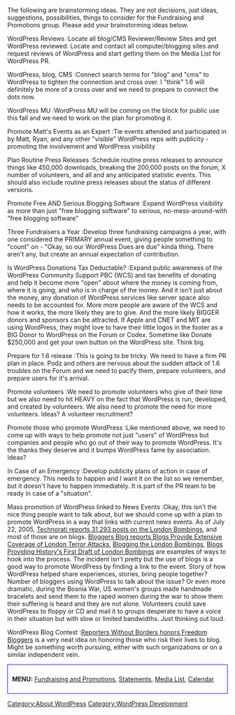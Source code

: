 The following are brainstorming ideas. They are not decisions, just ideas, suggestions, possibilities, things to consider for the Fundraising and Promotions group.  Please add your brainstorming ideas below.

;WordPress Reviews :Locate all blog/CMS Reviewer/Review Sites and get WordPress reviewed. Locate and contact all computer/blogging sites and request reviews of WordPress and start getting them on the Media List for WordPress PR.

;WordPress, blog, CMS :Connect search terms for "blog" and "cms" to WordPress to tighten the connection and cross over. I "think" 1.6 will definitely be more of a cross over and we need to prepare to connect the dots now.

;WordPress MU :WordPress MU will be coming on the block for public use this fall and we need to work on the plan for promoting it.

;Promote Matt's Events as an Expert :Tie events attended and participated in by Matt, Ryan, and any other "visible" WordPress reps with publicity - promoting the involvement and WordPress visibility

;Plan Routine Press Releases :Schedule routine press releases to announce things like 450,000 downloads, breaking the 200,000 posts on the forum, X number of volunteers, and all and any anticipated statistic events. This should also include routine press releases about the status of different versions.

;Promote Free AND Serious Blogging Software :Expand WordPress visibility as more than just "free blogging software" to serious, no-mess-around-with "free blogging software"

;Three Fundraisers a Year :Develop three fundraising campaigns a year, with one considered the PRIMARY annual event, giving people something to "count" on - "Okay, so our WordPress Dues are due" kinda thing. There aren't any, but create an annual expectation of contribution.

;Is WordPress Donations Tax Deductable? :Expand public awareness of the WordPress Community Support PBC (WCS) and tax benefits of donating and help it become more "open" about where the money is coming from, where it is going, and who is in charge of the money. And it isn't just about the money, any donation of WordPress services like server space also needs to be accounted for. More more people are aware of the WCS and how it works, the more likely they are to give.  And the more likely BIGGER donors and sponsors can be attracted. If Apple and CNET and MIT are using WordPress, they might love to have their little logos in the footer as a BIG Donor to WordPress on the Forum or Codex.  Sometime like Donate $250,000 and get your own button on the WordPress site.  Think big.

;Prepare for 1.6 release :This is going to be tricky.  We need to have a firm PR plan in place. Podz and others are nervous about the sudden attack of 1.6 troubles on the Forum and we need to pacify them, prepare volunteers, and prepare users for it's arrival.

;Promote volunteers :We need to promote volunteers who give of their time but we also need to hit HEAVY on the fact that WordPress is run, developed, and created by volunteers. We also need to promote the need for more volunteers.  Ideas? A volunteer recruitment?

;Promote those who promote WordPress :Like mentioned above, we need to come up with ways to help promote not just "users" of WordPress but companies and people who go out of their way to promote WordPress.  It's the thanks they deserve and it bumps WordPress fame by association. Ideas?

;In Case of an Emergency :Develop publicity plans of action in case of emergency.  This needs to happen and I want it on the list so we remember, but it doesn't have to happen immediately.  It is part of the PR team to be ready in case of a "situation".

;Mass promotion of WordPress linked to News Events :Okay, this isn't the nice thing people want to talk about, but we should come up with a plan to promote WordPress in a way that links with current news events.  As of July 22, 2005, [http://technorati.com/search/london%20bombings Technorati reports 31,293 posts on the London Bombings], and most of those are on blogs. [http://www.bloggersblog.com/cgi-bin/bloggersblog.pl?bblog=78051 Bloggers Blog reports Blogs Provide Extensive Coverage of London Terror Attacks], [http://www.blogospherenews.com/archives/2005/07/07/blogging-the-london-bombings/ Blogging the London Bombings], [http://www.blogospherenews.com/archives/2005/07/09/blogs-providing-historys-first-draft/ Blogs Providing History's First Draft of London Bombings] are examples of ways to hook into the process. The incident isn't pretty but the use of blogs is a good way to promote WordPress by finding a link to the event. Story of how WordPress helped share experiences, stories, bring people together? Number of bloggers using WordPress to talk about the issue? Or even more dramatic, during the Bosnia War, US women's groups made handmade bracelets and send them to the raped women during the war to show them their suffering is heard and they are not alone. Volunteers could save WordPress to floppy or CD and mail it to groups desperate to have a voice in their situation but with slow or limited bandwidths.  Just thinking out loud. 

;WordPress Blog Contest :[http://www.blogospherenews.com/archives/2005/06/18/reporters-without-borders-freedom-blogs-awards/ Reporters Without Borders honors Freedom Bloggers] is a very neat idea on honoring those who risk their lives to blog. Might be something worth pursuing, either with such organizations or on a similar independent vein.

[[Category:About WordPress]]
[[Category:WordPress Development]]

<div style="border:blue solid 1px; padding: 10px">
'''MENU:''' [[Fundraising and Promotions]], [[Fundraising and Promotions/Statements|Statements]], [[Fundraising_and_Promotions/Media List|Media List]], [[Fundraising_and_Promotions/Calendar|Calendar]]
</div>